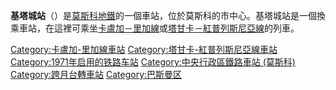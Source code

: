 {{unreferenced|time=2018-02-25T01:03:49+00:00}}
{{Infobox station 
|name          = 基塔城
|native_name   = Китай-город
|native_name_lang=ru
|type          = [[莫斯科地鐵|莫斯科地鐵]]車站
|image         = Kitay-Gorod.jpg
|image_size    = 
|image_caption = 
|address       = [[中央行政區_(莫斯科)|中央行政區]][[特維爾區|特維爾區]]伊利因斯基門廣場
|borough       = [[莫斯科|莫斯科]]
|country       = [[俄羅斯|俄羅斯]]
|coordinates   = {{coord|55.7553|37.6333|display=inline,title}}
|line          = {{MOSMETRO-bull|6|text=1}} <br /> {{MOSMETRO-bull|7|text=1}}
|other         = '''[[巴士|巴士]]'''：м3、м3к、м6、м7、м40、м90、е10、е30、е70、с538、с633、с920、н1、н2、н3、н4、н5、н6、н7、н8、н9、н11、н12、н13、н15
|structure     = {{link-en|深層列柱車站|Deep column station}}、兩個大廳
|platforms     = 2個[[島式月台|島式月台]]
|depth         = {{convert|29|m}}
|levels        = 2層
|tracks        = 4條
|parking       = 無
|opened        = {{start date and age|df=yes|1971|01|03}}
|closed        = 
|rebuilt       = 
|ADA           = 
|code          = 096
|owned         = 莫斯科地鐵
|zone          = 
|former        = 諾金廣場
|passengers    = 
|pass_year     = 
|pass_percent  = 
|pass_system   = 
|mpassengers   = 
|services      = 
|map_type      = Central Moscow
|AlternativeMap= Central Moscow grayscale.png
|map_overlay   = Central Moscow metro lines.svg
|map_caption   = 
|route_map     = 
|map_state     = collapsed
}}
'''基塔城站'''（{{lang-rus|Кита́й-го́род|Kitay-gorod}}）是[[莫斯科地鐵|莫斯科地鐵]]的一個車站，位於莫斯科的市中心。基塔城站是一個換乘車站，在這裡可乘坐[[卡盧加－里加線|卡盧加－里加線]]或[[塔甘卡－紅普列斯尼亞線|塔甘卡－紅普列斯尼亞線]]的列車。

{{卡盧加－里加線}}
{{塔甘卡－紅普列斯尼亞線}}

[[Category:卡盧加-里加線車站|Category:卡盧加-里加線車站]]
[[Category:塔甘卡-紅普列斯尼亞線車站|Category:塔甘卡-紅普列斯尼亞線車站]]
[[Category:1971年启用的铁路车站|Category:1971年启用的铁路车站]]
[[Category:中央行政區鐵路車站_(莫斯科)|Category:中央行政區鐵路車站 (莫斯科)]]
[[Category:跨月台轉車站|Category:跨月台轉車站]]
[[Category:巴斯曼区|Category:巴斯曼区]]